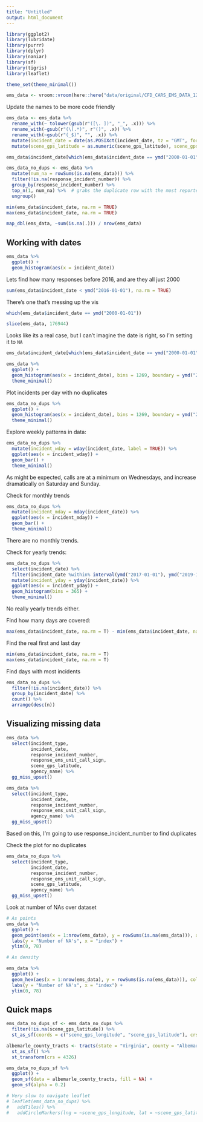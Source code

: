 ```yaml
---
title: "Untitled"
output: html_document
---
```


```r
library(ggplot2)
library(lubridate)
library(purrr)
library(dplyr)
library(naniar)
library(sf)
library(tigris)
library(leaflet)

theme_set(theme_minimal())
```


```r
ems_data <- vroom::vroom(here::here("data/original/CFD_CARS_EMS_DATA_121616TO51320.csv"), col_types = paste0(rep("c", 78), collapse = ""))
```

Update the names to be more code friendly

```r
ems_data <- ems_data %>% 
  rename_with(~ tolower(gsub(r"([\. ])", "_", .x))) %>% 
  rename_with(~gsub(r"(\(.*)", r"()", .x)) %>%
  rename_with(~gsub(r"(_$)", "", .x)) %>% 
  mutate(incident_date = date(as.POSIXct(incident_date, tz = "GMT", format = "%m/%d/%Y %H:%M:%S"))) %>% 
  mutate(scene_gps_latitude = as.numeric(scene_gps_latitude), scene_gps_longitude = as.numeric(scene_gps_longitude)) 

ems_data$incident_date[which(ems_data$incident_date == ymd("2000-01-01"))] <- NA # remove weird date from data

ems_data_no_dups <- ems_data %>% 
  mutate(num_na = rowSums(is.na(ems_data))) %>% 
  filter(!is.na(response_incident_number)) %>% 
  group_by(response_incident_number) %>% 
  top_n(1, num_na) %>%  # grabs the duplicate row with the most reported values 
  ungroup()
```



```r
min(ems_data$incident_date, na.rm = TRUE)
max(ems_data$incident_date, na.rm = TRUE)

```

```r
map_dbl(ems_data, ~sum(is.na(.))) / nrow(ems_data)
```

## Working with dates

```r
ems_data %>% 
  ggplot() +
  geom_histogram(aes(x = incident_date))
```

Lets find how many responses before 2016, and are they all just 2000

```r
sum(ems_data$incident_date < ymd("2016-01-01"), na.rm = TRUE)
```

There's one that's messing up the vis

```r
which(ems_data$incident_date == ymd("2000-01-01"))
```
```r
slice(ems_data, 176944)
```
 
Looks like its a real case, but I can't imagine the date is right, so I'm setting it to `NA`

```r
ems_data$incident_date[which(ems_data$incident_date == ymd("2000-01-01"))] <- NA
```

```r
ems_data %>% 
  ggplot() +
  geom_histogram(aes(x = incident_date), bins = 1269, boundary = ymd("2019-05-13")) +
  theme_minimal()
```

Plot incidents per day with no duplicates

```r
ems_data_no_dups %>% 
  ggplot() +
  geom_histogram(aes(x = incident_date), bins = 1269, boundary = ymd("2019-05-13")) +
  theme_minimal()
```

Explore weekly patterns in data:

```r
ems_data_no_dups %>% 
  mutate(incident_wday = wday(incident_date, label = TRUE)) %>% 
  ggplot(aes(x = incident_wday)) +
  geom_bar() +
  theme_minimal()
```
As might be expected, calls are at a minimum on Wednesdays, and increase dramatically on Saturday and Sunday. 


Check for monthly trends

```r
ems_data_no_dups %>% 
  mutate(incident_mday = mday(incident_date)) %>% 
  ggplot(aes(x = incident_mday)) +
  geom_bar() +
  theme_minimal()
```

There are no monthly trends. 

Check for yearly trends:

```r
ems_data_no_dups %>% 
  select(incident_date) %>% 
  filter(incident_date %within% interval(ymd("2017-01-01"), ymd("2019-12-31"))) %>% 
  mutate(incident_yday = yday(incident_date)) %>% 
  ggplot(aes(x = incident_yday)) +
  geom_histogram(bins = 365) +
  theme_minimal()
```

No really yearly trends either. 

Find how many days are covered:

```r
max(ems_data$incident_date, na.rm = T) - min(ems_data$incident_date, na.rm = T)
```
 
Find the real first and last day
```r
min(ems_data$incident_date, na.rm = T)
max(ems_data$incident_date, na.rm = T)
```

Find days with most incidents

```r
ems_data_no_dups %>% 
  filter(!is.na(incident_date)) %>% 
  group_by(incident_date) %>% 
  count() %>% 
  arrange(desc(n))
```


## Visualizing missing data

```r
ems_data %>% 
  select(incident_type, 
         incident_date, 
         response_incident_number,
         response_ems_unit_call_sign,
         scene_gps_latitude,
         agency_name) %>% 
  gg_miss_upset()

ems_data %>% 
  select(incident_type, 
         incident_date, 
         response_incident_number,
         response_ems_unit_call_sign,
         agency_name) %>% 
  gg_miss_upset()
```

Based on this, I'm going to use response_incident_number to find duplicates


Check the plot for no duplicates
```r
ems_data_no_dups %>% 
  select(incident_type, 
         incident_date, 
         response_incident_number,
         response_ems_unit_call_sign,
         scene_gps_latitude,
         agency_name) %>% 
  gg_miss_upset()
```

Look at number of NAs over dataset

```r
# As points
ems_data %>% 
  ggplot() +
  geom_point(aes(x = 1:nrow(ems_data), y = rowSums(is.na(ems_data))), alpha = 0.3) + 
  labs(y = "Number of NA's", x = "index") +
  ylim(0, 78)

# As density

ems_data %>% 
  ggplot() +
  geom_hex(aes(x = 1:nrow(ems_data), y = rowSums(is.na(ems_data))), color = "grey1", size = 0.2) + 
  labs(y = "Number of NA's", x = "index") +
  ylim(0, 78)
```

## Quick maps

```r
ems_data_no_dups_sf <- ems_data_no_dups %>% 
  filter(!is.na(scene_gps_latitude)) %>% 
  st_as_sf(coords = c("scene_gps_longitude", "scene_gps_latitude"), crs = 4326)

albemarle_county_tracts <- tracts(state = "Virginia", county = "Albemarle", cb = TRUE) %>% 
  st_as_sf() %>% 
  st_transform(crs = 4326)
```

```r
ems_data_no_dups_sf %>% 
  ggplot() +
  geom_sf(data = albemarle_county_tracts, fill = NA) +
  geom_sf(alpha = 0.2)
```

```r
# Very slow to navigate leaflet
# leaflet(ems_data_no_dups) %>% 
#   addTiles() %>% 
#   addCircleMarkers(lng = ~scene_gps_longitude, lat = ~scene_gps_latitude, radius = 1)
```

